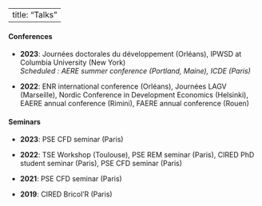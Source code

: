
---
title: "Talks"
---

#### **Conferences**

* **2023**: Journées doctorales du développement (Orléans), IPWSD at Columbia University (New York) <br> *Scheduled : AERE summer conference (Portland, Maine), ICDE (Paris)*

* **2022**: ENR international conference (Orléans), Journées LAGV (Marseille), Nordic Conference in Development Economics (Helsinki), EAERE annual conference (Rimini), FAERE annual conference (Rouen)


#### **Seminars**

* **2023**: PSE CFD seminar (Paris)

* **2022**: TSE Workshop (Toulouse), PSE REM seminar (Paris), CIRED PhD student seminar (Paris), PSE CFD seminar (Paris)

* **2021**: PSE CFD seminar (Paris)

* **2019**: CIRED Bricol'R (Paris)